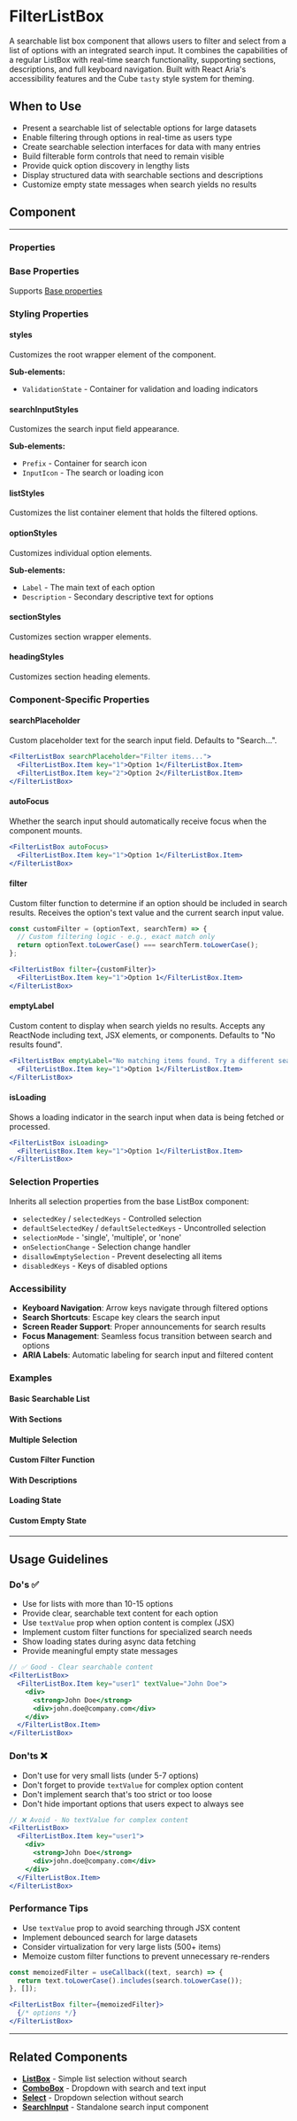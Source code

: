 
<Meta of={FilterListBoxStories} />

# FilterListBox

A searchable list box component that allows users to filter and select from a list of options with an integrated search input. It combines the capabilities of a regular ListBox with real-time search functionality, supporting sections, descriptions, and full keyboard navigation. Built with React Aria's accessibility features and the Cube `tasty` style system for theming.

## When to Use

- Present a searchable list of selectable options for large datasets
- Enable filtering through options in real-time as users type
- Create searchable selection interfaces for data with many entries
- Build filterable form controls that need to remain visible
- Provide quick option discovery in lengthy lists
- Display structured data with searchable sections and descriptions
- Customize empty state messages when search yields no results

## Component

<Story of={FilterListBoxStories.Default} />

---

### Properties

<Controls of={FilterListBoxStories.Default} />

### Base Properties

Supports [Base properties](/docs/tasty-base-properties--docs)

### Styling Properties

#### styles

Customizes the root wrapper element of the component.

**Sub-elements:**
- `ValidationState` - Container for validation and loading indicators

#### searchInputStyles

Customizes the search input field appearance.

**Sub-elements:**
- `Prefix` - Container for search icon
- `InputIcon` - The search or loading icon

#### listStyles

Customizes the list container element that holds the filtered options.

#### optionStyles

Customizes individual option elements.

**Sub-elements:**
- `Label` - The main text of each option
- `Description` - Secondary descriptive text for options

#### sectionStyles

Customizes section wrapper elements.

#### headingStyles

Customizes section heading elements.

### Component-Specific Properties

#### searchPlaceholder

Custom placeholder text for the search input field. Defaults to "Search...".

```jsx
<FilterListBox searchPlaceholder="Filter items...">
  <FilterListBox.Item key="1">Option 1</FilterListBox.Item>
  <FilterListBox.Item key="2">Option 2</FilterListBox.Item>
</FilterListBox>
```

#### autoFocus

Whether the search input should automatically receive focus when the component mounts.

```jsx
<FilterListBox autoFocus>
  <FilterListBox.Item key="1">Option 1</FilterListBox.Item>
</FilterListBox>
```

#### filter

Custom filter function to determine if an option should be included in search results. Receives the option's text value and the current search input value.

```jsx
const customFilter = (optionText, searchTerm) => {
  // Custom filtering logic - e.g., exact match only
  return optionText.toLowerCase() === searchTerm.toLowerCase();
};

<FilterListBox filter={customFilter}>
  <FilterListBox.Item key="1">Option 1</FilterListBox.Item>
</FilterListBox>
```

#### emptyLabel

Custom content to display when search yields no results. Accepts any ReactNode including text, JSX elements, or components. Defaults to "No results found".

```jsx
<FilterListBox emptyLabel="No matching items found. Try a different search term.">
  <FilterListBox.Item key="1">Option 1</FilterListBox.Item>
</FilterListBox>
```

#### isLoading

Shows a loading indicator in the search input when data is being fetched or processed.

```jsx
<FilterListBox isLoading>
  <FilterListBox.Item key="1">Option 1</FilterListBox.Item>
</FilterListBox>
```

### Selection Properties

Inherits all selection properties from the base ListBox component:

- `selectedKey` / `selectedKeys` - Controlled selection
- `defaultSelectedKey` / `defaultSelectedKeys` - Uncontrolled selection
- `selectionMode` - 'single', 'multiple', or 'none'
- `onSelectionChange` - Selection change handler
- `disallowEmptySelection` - Prevent deselecting all items
- `disabledKeys` - Keys of disabled options

### Accessibility

- **Keyboard Navigation**: Arrow keys navigate through filtered options
- **Search Shortcuts**: Escape key clears the search input
- **Screen Reader Support**: Proper announcements for search results
- **Focus Management**: Seamless focus transition between search and options
- **ARIA Labels**: Automatic labeling for search input and filtered content

### Examples

#### Basic Searchable List

<Story of={FilterListBoxStories.Default} />

#### With Sections

<Story of={FilterListBoxStories.WithSections} />

#### Multiple Selection

<Story of={FilterListBoxStories.MultipleSelection} />

#### Custom Filter Function

<Story of={FilterListBoxStories.CustomFilter} />

#### With Descriptions

<Story of={FilterListBoxStories.WithDescriptions} />

#### Loading State

<Story of={FilterListBoxStories.Loading} />

#### Custom Empty State

<Story of={FilterListBoxStories.CustomEmptyState} />

---

## Usage Guidelines

### Do's ✅

- Use for lists with more than 10-15 options
- Provide clear, searchable text content for each option
- Use `textValue` prop when option content is complex (JSX)
- Implement custom filter functions for specialized search needs
- Show loading states during async data fetching
- Provide meaningful empty state messages

```jsx
// ✅ Good - Clear searchable content
<FilterListBox>
  <FilterListBox.Item key="user1" textValue="John Doe">
    <div>
      <strong>John Doe</strong>
      <div>john.doe@company.com</div>
    </div>
  </FilterListBox.Item>
</FilterListBox>
```

### Don'ts ❌

- Don't use for very small lists (under 5-7 options)
- Don't forget to provide `textValue` for complex option content
- Don't implement search that's too strict or too loose
- Don't hide important options that users expect to always see

```jsx
// ❌ Avoid - No textValue for complex content
<FilterListBox>
  <FilterListBox.Item key="user1">
    <div>
      <strong>John Doe</strong>
      <div>john.doe@company.com</div>
    </div>
  </FilterListBox.Item>
</FilterListBox>
```

### Performance Tips

- Use `textValue` prop to avoid searching through JSX content
- Implement debounced search for large datasets
- Consider virtualization for very large lists (500+ items)
- Memoize custom filter functions to prevent unnecessary re-renders

```jsx
const memoizedFilter = useCallback((text, search) => {
  return text.toLowerCase().includes(search.toLowerCase());
}, []);

<FilterListBox filter={memoizedFilter}>
  {/* options */}
</FilterListBox>
```

---

## Related Components

- **[ListBox](/docs/forms-listbox--docs)** - Simple list selection without search
- **[ComboBox](/docs/forms-combobox--docs)** - Dropdown with search and text input
- **[Select](/docs/forms-select--docs)** - Dropdown selection without search
- **[SearchInput](/docs/forms-searchinput--docs)** - Standalone search input component
